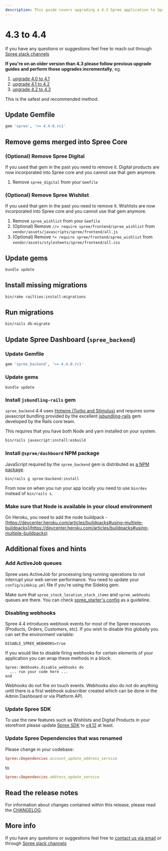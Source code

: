 ```yaml
---
description: This guide covers upgrading a 4.3 Spree application to Spree 4.4.
---
```


# 4.3 to 4.4

If you have any questions or suggestions feel free to reach out through [Spree slack channels](http://slack.spreecommerce.org/)

**If you're on an older version than 4.3 please follow previous upgrade guides and perform those upgrades incrementally**, eg.

1. [upgrade 4.0 to 4.1](four-dot-oh-to-four-dot-one)
2. [upgrade 4.1 to 4.2](four-dot-one-to-four-dot-two)
3. [upgrade 4.2 to 4.3](fout-dot-two-to-four-dot-three)

This is the safest and recommended method.

## Update Gemfile

```ruby
gem 'spree', '>= 4.4.0.rc1'
```

## Remove gems merged into Spree Core

### (Optional) Remove Spree Digital

If you used that gem in the past you need to remove it. Digital products are now incorporated into Spree core and you cannot use that gem anymore.

1. Remove `spree_digital` from your `Gemfile`

### (Optional) Remove Spree Wishlist

If you used that gem in the past you need to remove it. Wishlists are now incorporated into Spree core and you cannot use that gem anymore.

1. Remove `spree_wishlist` from your `Gemfile`
2. (Optional) Remove `//= require spree/frontend/spree_wishlist` from `vendor/assets/javascripts/spree/frontend/all.js`
3. (Optional) Remove `*= require spree/frontend/spree_wishlist` from `vendor/assets/stylesheets/spree/frontend/all.css`

## Update gems

```bash
bundle update
```

## Install missing migrations

```bash
bin/rake railties:install:migrations
```

## Run migrations

```bash
bin/rails db:migrate
```

## Update Spree Dashboard (`spree_backend`)

### Update Gemfile

```ruby
gem 'spree_backend', '>= 4.4.0.rc1'
```

### Update gems

```shell
bundle update
```

### Install `jsbundling-rails` gem

`spree_backend` 4.4 uses [Hotwire (Turbo and Stimulus)](https://hotwired.dev/) and requires some javascript bundling provided by the excellent [jsbundling-rails](https://github.com/rails/jsbundling-rails) gem developed by the Rails core team.

This requires that you have both Node and yarn installed on your system.

```bash
bin/rails javascript:install:esbuild
```

### Install `@spree/dashboard` NPM package

JavaScript required by the `spree_backend` gem is distributed as [a NPM package](https://www.npmjs.com/package/@spree/dashboard).

```
bin/rails g spree:backend:install
```

From now on when you run your app locally you need to use `bin/dev` instead of `bin/rails s`.

### Make sure that Node is available in your cloud environment

On Heroku, you need to add the node buildpack - [https://devcenter.heroku.com/articles/buildpacks#using-multiple-buildpacks](https://devcenter.heroku.com/articles/buildpacks#using-multiple-buildpacks)

## Additional fixes and hints

### Add ActiveJob queues

Spree uses ActiveJob for processing long running operations to not interrupt your web server performance. You need to update your `config/sidekiq.yml` file if you're using the Sidekiq gem.

Make sure that `spree_stock_location_stock_items` and `spree_webhooks` queues are there. You can check [spree\_starter's config](https://github.com/spree/spree\_starter/blob/main/config/sidekiq.yml) as a guideline.

### Disabling webhooks

Spree 4.4 introduces webhook events for most of the Spree resources (Products, Orders, Customers, etc). If you wish to disable this globally you can set the environment variable:

```
DISABLE_SPREE_WEBHOOKS=true
```

If you would like to disable firing webhooks for certain elements of your application you can wrap these methods in a block:

```
Spree::Webhooks.disable_webhooks do
  ... run your code here ...
end
```

Webhooks do not fire on touch events. Webhooks also do not do anything until there is a first webhook subscriber created which can be done in the Admin Dashboard or via Platform API.

### Update Spree SDK

To use the new features such as Wishlists and Digital Products in your storefront please update [Spree SDK](https://github.com/spree/spree-storefront-api-v2-js-sdk) to [v4.12](https://github.com/spree/spree-storefront-api-v2-js-sdk/releases/tag/v4.12.0) at least.

### Update Spree Dependencies that was renamed

Please change in your codebase:

```ruby
Spree::Dependencies.account_update_address_service
```

to

```ruby
Spree::Dependencies.address_update_service
```

## Read the release notes

For information about changes contained within this release, please read the [CHANGELOG](https://github.com/spree/spree/blob/master/CHANGELOG).

## More info

If you have any questions or suggestions feel free to [contact us via email](https://spreecommerce.org/contact) or through [Spree slack channels](http://slack.spreecommerce.org/)
